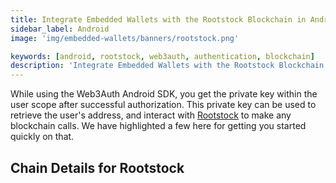 ```yaml
---
title: Integrate Embedded Wallets with the Rootstock Blockchain in Android
sidebar_label: Android
image: 'img/embedded-wallets/banners/rootstock.png'

keywords: [android, rootstock, web3auth, authentication, blockchain]
description: 'Integrate Embedded Wallets with the Rootstock Blockchain in Android | Embedded Wallets'
---
```



While using the Web3Auth Android SDK, you get the private key within the user scope after successful authorization. This private key can be used to retrieve the user's address, and interact with [Rootstock](https://ethereum.org/) to make any blockchain calls. We have highlighted a few here for getting you started quickly on that.

## Chain Details for Rootstock

<ChainDetailsRootstock />

<EVMInteraction />
